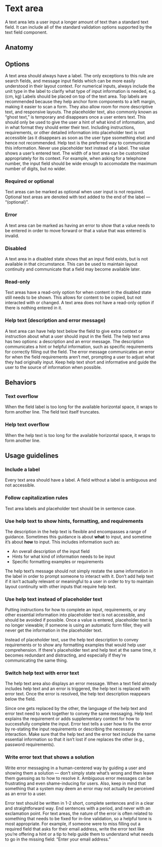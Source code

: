 # Text area

A text area lets a user input a longer amount of text than a standard text
field. It can include all of the standard validation options supported by the
text field component.

<Imagefullwidth image="text-area-hero.svg" title="Text area example" />

<AssetLinks>
  <AssetLink href="https://react.fabric-ds.io/textarea" />
  <AssetLink href="https://vue.fabric-ds.io/forms" />
</AssetLinks>

<TableOfContents />

## Anatomy

<Imagefullwidth image="text-area-anatomy.svg" title="Text area anatomy example" />

## Options

<Guideline title="Label" image="text-area-options-label.svg">
  A text area should always have a label. The only exceptions to this rule are
search fields, and message input fields which can be more easily understood in
their layout context. For numerical inputs, always include the unit type in the
label to clarify what type of input information is needed, e.g. (cm, kg)
</Guideline>

<Guideline title="Label position" image="text-area-options-label-position.svg">
Labels should be placed on top of the text area. Top labels are recommended
because they help anchor form components to a left margin, making it easier to
scan a form. They also allow room for more descriptive text, and responsive
layouts.
</Guideline>

<Guideline title="Placeholder" image="text-area-options-placeholder.svg">
The placeholder text, also commonly known as “ghost text,” is temporary and
disappears once a user enters text. This should only be used to give the user a
hint of what kind of information, and in what format they should enter their
text. Including instructions, requirements, or other detailed information into
placeholder text is not accessible (as it disappears as soon as the user type
ssomething else) and hence not recommended. Help text is the preferred way to
communicate this information. Never use placeholder text instead of a label.
</Guideline>
  
<Guideline title="Value" image="text-area-options-value.svg">
The value shows a user’s entered text.
</Guideline>

<Guideline title="Width" image="text-area-options-width.svg">
The width of a text area can be customized appropriately for its context. For
example, when asking for a telephone number, the input field should be wide
enough to accomodate the maximum number of digits, but no wider.
</Guideline>

### Required or optional

Text areas can be marked as optional when user input is not required. Optional
text areas are denoted with text added to the end of the label — “(optional)”.

### Error

A text area can be marked as having an error to show that a value needs to be
entered in order to move forward or that a value that was entered is invalid.

### Disabled

A text area in a disabled state shows that an input field exists, but is not
available in that circumstance. This can be used to maintain layout continuity
and communicate that a field may become available later.

### Read-only

Text areas have a read-only option for when content in the disabled state still
needs to be shown. This allows for content to be copied, but not interacted with
or changed. A text area does not have a read-only option if there is nothing
entered in it.

### Help text (description and error message)

A text area can have help text below the field to give extra context or
instruction about what a user should input in the field. The help text area has
two options: a description and an error message. The description communicates a
hint or helpful information, such as specific requirements for correctly filling
out the field. The error message communicates an error for when the field
requirements aren’t met, prompting a user to adjust what they had originally
input. Keep help text short and informative and guide the user to the source of
information when possible.

## Behaviors

### Text overflow

When the field label is too long for the available horizontal space, it wraps to
form another line. The field text itself truncates.

### Help text overflow

When the help text is too long for the available horizontal space, it wraps to
form another line.

## Usage guidelines

### Include a label

Every text area should have a label. A field without a label is ambiguous and
not accessible.

### Follow capitalization rules

Text area labels and placeholder text should be in sentence case.

### Use help text to show hints, formatting, and requirements

The description in the help text is flexible and encompasses a range of
guidance. Sometimes this guidance is about **what** to input, and sometime it’s
about **how** to input. This includes information such as:

- An overall description of the input field
- Hints for what kind of information needs to be input
- Specific formatting examples or requirements

The help text’s message should not simply restate the same information in the
label in order to prompt someone to interact with it. Don’t add help text if it
isn’t actually relevant or meaningful to a user in order to try to maintain
layout continuity with other inputs that require help text.

### Use help text instead of placeholder text

Putting instructions for how to complete an input, requirements, or any other
essential information into placeholder text is not accessible, and should be
avoided if possible. Once a value is entered, placeholder text is no longer
viewable; if someone is using an automatic form filler, they will never get the
information in the placeholder text.

Instead of placeholder text, use the help text description to convey
requirements or to show any formatting examples that would help user
comprehension. If there's placeholder text and help text at the same time, it
becomes redundant and distracting, and especially if they're communicating the
same thing.

### Switch help text with error text

The help text area also displays an error message. When a text field already
includes help text and an error is triggered, the help text is replaced with
error text. Once the error is resolved, the help text description reappears
below the field.

Since one gets replaced by the other, the language of the help text and error
text need to work together to convey the same messaging. Help text explains the
requirement or adds supplementary context for how to successfully complete the
input. Error text tells a user how to fix the error by re-stating the input
requirements or describing the necessary interaction. Make sure that the help
text and the error text include the same essential information so that it isn’t
lost if one replaces the other (e.g., password requirements).

### Write error text that shows a solution

Write error messaging in a human-centered way by guiding a user and showing them
a solution — don’t simply state what’s wrong and then leave them guessing as to
how to resolve it. Ambiguous error messages can be frustrating and even
shame-inducing for users. Also, keep in mind that something that a system may
deem an error may not actually be perceived as an error to a user.

Error text should be written in 1-2 short, complete sentences and in a clear and
straightforward way. End sentences with a period, and never with an exclamation
point. For text areas, the nature of the error is often related to something
that needs to be fixed for in-line validation, so a helpful tone is most
appropriate. For example, if someone were to miss filling out a required field
that asks for their email address, write the error text like you’re offering a
hint or a tip to help guide them to understand what needs to go in the missing
field: “Enter your email address.”
